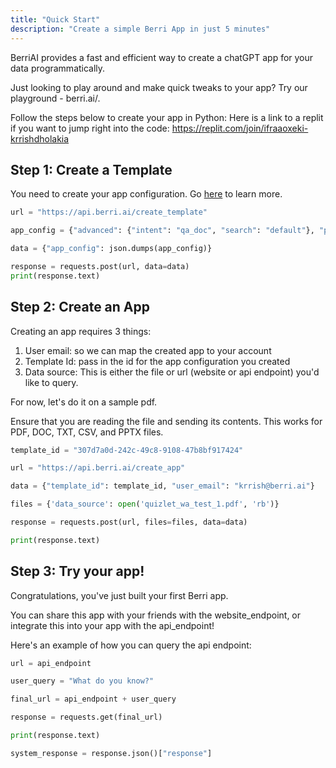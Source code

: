 ```yaml
---
title: "Quick Start"
description: "Create a simple Berri App in just 5 minutes"
---
```


BerriAI provides a fast and efficient way to create a chatGPT app for your data programmatically.

Just looking to play around and make quick tweaks to your app? Try our playground - berri.ai/. 

Follow the steps below to create your app in Python:
Here is a link to a replit if you want to jump right into the code: https://replit.com/join/ifraaoxeki-krrishdholakia

## Step 1: Create a Template

You need to create your app configuration. Go [here](../app_configurations/app_configurations_intro) to learn more. 

```python
url = "https://api.berri.ai/create_template"

app_config = {"advanced": {"intent": "qa_doc", "search": "default"}, "prompt": "Be legal and ethical", "output_length": "256"} 

data = {"app_config": json.dumps(app_config)}

response = requests.post(url, data=data)
print(response.text)
```

## Step 2: Create an App
Creating an app requires 3 things: 
1. User email: so we can map the created app to your account 
2. Template Id: pass in the id for the app configuration you created 
3. Data source: This is either the file or url (website or api endpoint) you'd like to query.

For now, let's do it on a sample pdf. 


Ensure that you are reading the file and sending its contents. 
This works for PDF, DOC, TXT, CSV, and PPTX files.
```python
template_id = "307d7a0d-242c-49c8-9108-47b8bf917424"

url = "https://api.berri.ai/create_app"

data = {"template_id": template_id, "user_email": "krrish@berri.ai"}

files = {'data_source': open('quizlet_wa_test_1.pdf', 'rb')}

response = requests.post(url, files=files, data=data)

print(response.text)

```

## Step 3: Try your app! 

Congratulations, you've just built your first Berri app. 

You can share this app with your friends with the website_endpoint, or integrate this into your app with the api_endpoint! 

Here's an example of how you can query the api endpoint: 

```python
url = api_endpoint

user_query = "What do you know?"

final_url = api_endpoint + user_query

response = requests.get(final_url)

print(response.text)

system_response = response.json()["response"]

```